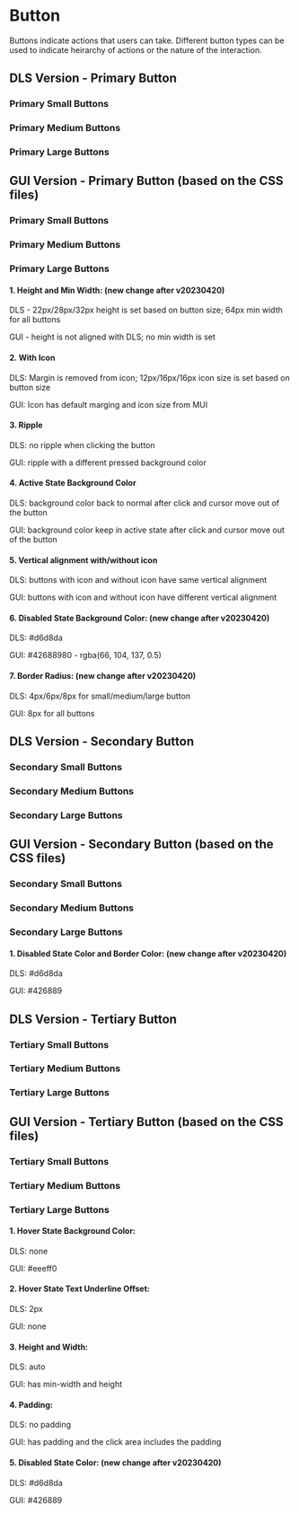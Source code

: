 

# Button

Buttons indicate actions that users can take. Different button types can be used to indicate heirarchy of actions or the nature of the interaction.

## DLS Version - Primary Button

### Primary Small Buttons

<Canvas>
  <Story of={ButtonStories.PrimarySmall} />
  <Story of={ButtonStories.PrimarySmallDisable} />
  <Story of={ButtonStories.PrimarySmallStartIcon} />
  <Story of={ButtonStories.PrimarySmallEndIcon} />
</Canvas>

### Primary Medium Buttons

<Canvas>
  <Story of={ButtonStories.PrimaryMedium} />
  <Story of={ButtonStories.PrimaryMediumDisable} />
  <Story of={ButtonStories.PrimaryMediumStartIcon} />
  <Story of={ButtonStories.PrimaryMediumEndIcon} />
</Canvas>

### Primary Large Buttons

<Canvas>
  <Story of={ButtonStories.PrimaryLarge} />
  <Story of={ButtonStories.PrimaryLargeDisable} />
  <Story of={ButtonStories.PrimaryLargeStartIcon} />
  <Story of={ButtonStories.PrimaryLargeEndIcon} />
</Canvas>

## GUI Version - Primary Button (based on the CSS files)

### Primary Small Buttons

<Canvas>
  <Story of={ButtonGUIStories.PrimarySmall} />
  <Story of={ButtonGUIStories.PrimarySmallDisable} />
  <Story of={ButtonGUIStories.PrimarySmallStartIcon} />
  <Story of={ButtonGUIStories.PrimarySmallEndIcon} />
</Canvas>

### Primary Medium Buttons

<Canvas>
  <Story of={ButtonGUIStories.PrimaryMedium} />
  <Story of={ButtonGUIStories.PrimaryMediumDisable} />
  <Story of={ButtonGUIStories.PrimaryMediumStartIcon} />
  <Story of={ButtonGUIStories.PrimaryMediumEndIcon} />
</Canvas>

### Primary Large Buttons

<Canvas>
  <Story of={ButtonGUIStories.PrimaryLarge} />
  <Story of={ButtonGUIStories.PrimaryLargeDisable} />
  <Story of={ButtonGUIStories.PrimaryLargeStartIcon} />
  <Story of={ButtonGUIStories.PrimaryLargeEndIcon} />
</Canvas>

#### 1. Height and Min Width: (new change after v20230420)

DLS - 22px/28px/32px height is set based on button size; 64px min width for all buttons

GUI - height is not aligned with DLS; no min width is set

#### 2. With Icon

DLS: Margin is removed from icon; 12px/16px/16px icon size is set based on button size

GUI: Icon has default marging and icon size from MUI

#### 3. Ripple

DLS: no ripple when clicking the button

GUI: ripple with a different pressed background color

#### 4. Active State Background Color

DLS: background color back to normal after click and cursor move out of the button

GUI: background color keep in active state after click and cursor move out of the button

#### 5. Vertical alignment with/without icon

DLS: buttons with icon and without icon have same vertical alignment

GUI: buttons with icon and without icon have different vertical alignment

#### 6. Disabled State Background Color: (new change after v20230420)

DLS: #d6d8da

GUI: #42688980 - rgba(66, 104, 137, 0.5)

#### 7. Border Radius: (new change after v20230420)

DLS: 4px/6px/8px for small/medium/large button

GUI: 8px for all buttons

## DLS Version - Secondary Button

### Secondary Small Buttons

<Canvas>
  <Story of={ButtonStories.SecondarySmall} />
  <Story of={ButtonStories.SecondarySmallDisable} />
  <Story of={ButtonStories.SecondarySmallStartIcon} />
  <Story of={ButtonStories.SecondarySmallEndIcon} />
</Canvas>

### Secondary Medium Buttons

<Canvas>
  <Story of={ButtonStories.SecondaryMedium} />
  <Story of={ButtonStories.SecondaryMediumDisable} />
  <Story of={ButtonStories.SecondaryMediumStartIcon} />
  <Story of={ButtonStories.SecondaryMediumEndIcon} />
</Canvas>

### Secondary Large Buttons

<Canvas>
  <Story of={ButtonStories.SecondaryLarge} />
  <Story of={ButtonStories.SecondaryLargeDisable} />
  <Story of={ButtonStories.SecondaryLargeStartIcon} />
  <Story of={ButtonStories.SecondaryLargeEndIcon} />
</Canvas>

## GUI Version - Secondary Button (based on the CSS files)

### Secondary Small Buttons

<Canvas>
  <Story of={ButtonGUIStories.SecondarySmall} />
  <Story of={ButtonGUIStories.SecondarySmallDisable} />
  <Story of={ButtonGUIStories.SecondarySmallStartIcon} />
  <Story of={ButtonGUIStories.SecondarySmallEndIcon} />
</Canvas>

### Secondary Medium Buttons

<Canvas>
  <Story of={ButtonGUIStories.SecondaryMedium} />
  <Story of={ButtonGUIStories.SecondaryMediumDisable} />
  <Story of={ButtonGUIStories.SecondaryMediumStartIcon} />
  <Story of={ButtonGUIStories.SecondaryMediumEndIcon} />
</Canvas>

### Secondary Large Buttons

<Canvas>
  <Story of={ButtonGUIStories.SecondaryLarge} />
  <Story of={ButtonGUIStories.SecondaryLargeDisable} />
  <Story of={ButtonGUIStories.SecondaryLargeStartIcon} />
  <Story of={ButtonGUIStories.SecondaryLargeEndIcon} />
</Canvas>

#### 1. Disabled State Color and Border Color: (new change after v20230420)

DLS: #d6d8da

GUI: #426889

## DLS Version - Tertiary Button

### Tertiary Small Buttons

<Canvas>
  <Story of={ButtonStories.TertiarySmall} />
  <Story of={ButtonStories.TertiarySmallDisable} />
  <Story of={ButtonStories.TertiarySmallStartIcon} />
  <Story of={ButtonStories.TertiarySmallEndIcon} />
</Canvas>

### Tertiary Medium Buttons

<Canvas>
  <Story of={ButtonStories.TertiaryMedium} />
  <Story of={ButtonStories.TertiaryMediumDisable} />
  <Story of={ButtonStories.TertiaryMediumStartIcon} />
  <Story of={ButtonStories.TertiaryMediumEndIcon} />
</Canvas>

### Tertiary Large Buttons

<Canvas>
  <Story of={ButtonStories.TertiaryLarge} />
  <Story of={ButtonStories.TertiaryLargeDisable} />
  <Story of={ButtonStories.TertiaryLargeStartIcon} />
  <Story of={ButtonStories.TertiaryLargeEndIcon} />
</Canvas>

## GUI Version - Tertiary Button (based on the CSS files)

### Tertiary Small Buttons

<Canvas>
  <Story of={ButtonGUIStories.TertiarySmall} />
  <Story of={ButtonGUIStories.TertiarySmallDisable} />
  <Story of={ButtonGUIStories.TertiarySmallStartIcon} />
  <Story of={ButtonGUIStories.TertiarySmallEndIcon} />
</Canvas>

### Tertiary Medium Buttons

<Canvas>
  <Story of={ButtonGUIStories.TertiaryMedium} />
  <Story of={ButtonGUIStories.TertiaryMediumDisable} />
  <Story of={ButtonGUIStories.TertiaryMediumStartIcon} />
  <Story of={ButtonGUIStories.TertiaryMediumEndIcon} />
</Canvas>

### Tertiary Large Buttons

<Canvas>
  <Story of={ButtonGUIStories.TertiaryLarge} />
  <Story of={ButtonGUIStories.TertiaryLargeDisable} />
  <Story of={ButtonGUIStories.TertiaryLargeStartIcon} />
  <Story of={ButtonGUIStories.TertiaryLargeEndIcon} />
</Canvas>

#### 1. Hover State Background Color:

DLS: none

GUI: #eeeff0

#### 2. Hover State Text Underline Offset:

DLS: 2px

GUI: none

#### 3. Height and Width:

DLS: auto

GUI: has min-width and height

#### 4. Padding:

DLS: no padding

GUI: has padding and the click area includes the padding

#### 5. Disabled State Color: (new change after v20230420)

DLS: #d6d8da

GUI: #426889
